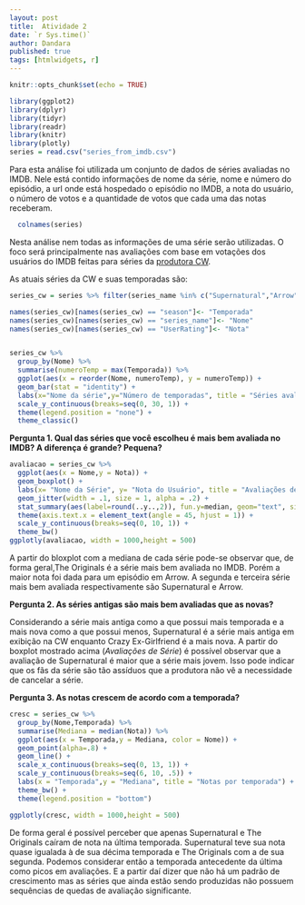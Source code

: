 ```yaml
---
layout: post
title:  Atividade 2
date: `r Sys.time()`
author: Dandara
published: true
tags: [htmlwidgets, r]
---
```


```r
knitr::opts_chunk$set(echo = TRUE)
```

```r
library(ggplot2)
library(dplyr)
library(tidyr)
library(readr)
library(knitr)
library(plotly)
series = read.csv("series_from_imdb.csv")
```

Para esta análise foi utilizada um conjunto de dados de séries avaliadas no IMDB. Nele está contido informações de nome da série, nome e número do episódio, a url onde está hospedado o episódio no IMDB, a nota do usuário, o número de votos e a quantidade de votos que cada uma das notas receberam.
```r
  colnames(series)
```
    
Nesta análise nem todas as informações de uma série serão utilizadas. O foco será principalmente nas avaliações com base em votações dos usuários do IMDB feitas para séries da [produtora CW](https://en.wikipedia.org/wiki/The_CW).


As atuais séries da CW e suas temporadas são:

```r
series_cw = series %>% filter(series_name %in% c("Supernatural","Arrow","The Originals","Reign","The 100","The Flash","iZombie","Legends of Tomorrow","Supergirl","Riverdale","Jane the Virgin","Crazy Ex-Girlfriend","Whose Line Is It Anyway?","Penn & Teller: Fool Us","Masters of Illusion","The Robert Irvine Show"))

names(series_cw)[names(series_cw) == "season"]<- "Temporada"
names(series_cw)[names(series_cw) == "series_name"]<- "Nome"
names(series_cw)[names(series_cw) == "UserRating"]<- "Nota"


series_cw %>% 
  group_by(Nome) %>%
  summarise(numeroTemp = max(Temporada)) %>%
  ggplot(aes(x = reorder(Nome, numeroTemp), y = numeroTemp)) + 
  geom_bar(stat = "identity") +
  labs(x="Nome da série",y="Número de temporadas", title = "Séries avaliadas") + 
  scale_y_continuous(breaks=seq(0, 30, 1)) +
  theme(legend.position = "none") +
  theme_classic()
```

**Pergunta 1. Qual das séries que você escolheu é mais bem avaliada no IMDB? A diferença é grande? Pequena?**
```r
avaliacao = series_cw %>%
  ggplot(aes(x = Nome,y = Nota)) + 
  geom_boxplot() + 
  labs(x= "Nome da Série", y= "Nota do Usuário", title = "Avaliações de séries") + 
  geom_jitter(width = .1, size = 1, alpha = .2) +  
  stat_summary(aes(label=round(..y..,2)), fun.y=median, geom="text", size=4, vjust = -0.5, color = "black") +
  theme(axis.text.x = element_text(angle = 45, hjust = 1)) +
  scale_y_continuous(breaks=seq(0, 10, 1)) +
  theme_bw()
ggplotly(avaliacao, width = 1000,height = 500)

```

A partir do bloxplot com a mediana de cada série pode-se observar que, de forma geral,The Originals é a série mais bem avaliada no IMDB. Porém a maior nota foi dada para um episódio em Arrow. A segunda e terceira série mais bem avaliada respectivamente são Supernatural e Arrow.

**Pergunta 2. As séries antigas são mais bem avaliadas que as novas?**

Considerando a série mais antiga como a que possui mais temporada e a mais nova como a que possui menos, Supernatural é a série mais antiga em exibição na CW enquanto Crazy Ex-Girlfriend é a mais nova. A partir do boxplot mostrado acima (*Avaliações de Série*) é possível observar que a avaliação de Supernatural é maior que a série mais jovem. Isso pode indicar que os fãs da série são tão assíduos que a produtora não vê a necessidade de cancelar a série. 

**Pergunta 3. As notas crescem de acordo com a temporada?**
```r
cresc = series_cw %>%
  group_by(Nome,Temporada) %>%
  summarise(Mediana = median(Nota)) %>%
  ggplot(aes(x = Temporada,y = Mediana, color = Nome)) + 
  geom_point(alpha=.8) + 
  geom_line() +
  scale_x_continuous(breaks=seq(0, 13, 1)) +
  scale_y_continuous(breaks=seq(6, 10, .5)) +
  labs(x = "Temporada",y = "Mediana", title = "Notas por temporada") +
  theme_bw() +
  theme(legend.position = "bottom")

ggplotly(cresc, width = 1000,height = 500)
```

De forma geral é possível perceber que apenas Supernatural e The Originals caíram de nota na última temporada. Supernatural teve sua nota quase igualada à de sua décima temporada e The Originals com a de sua segunda. Podemos considerar então a temporada antecedente da última como picos em avaliações. E a partir daí dizer que não há um padrão de crescimento mas as séries que ainda estão sendo produzidas não possuem sequências de quedas de avaliação significante.
